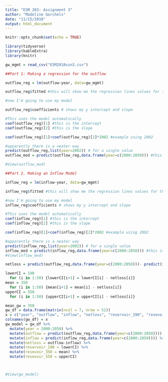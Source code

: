 ```yaml
---
title: "ESM 203: Assignment 3"
author: "Madeline Gorchels"
date: "11/15/2018"
output: html_document
---
```


```r
knitr::opts_chunk$set(echo = TRUE)
```

```r
library(tidyverse)
library(kableExtra)
library(knitr)

gw_mgmt = read_csv("ESM203Assn3.csv")

```

```r
##Part 1: Making a regression for the outflow

outflow_reg = lm(outflow~year, data=gw_mgmt)

outflow_reg$fitted #this will show me the regression lines values for the points I put in. Unhelpful in this case 

#now I'm going to use my model 

outflow_reg$coefficients # shows my y intercept and slope

#This uses the model automatically
coef(outflow_reg)[1] #this is the intercept
coef(outflow_reg)[2] #this is the slope

coef(outflow_reg)[1]+coef(outflow_reg)[2]*2002 #example using 2002

#apparently there is a neater way
predict(outflow_reg,list(year=2002)) # for a single value
outflow_mod = predict(outflow_reg,data.frame(year=c(2000:2050))) #this generates a new data frame using the years between 2000 and 2050.

#View(outflow_mod)
```

```r
##Part 2. Making an Inflow Model 

inflow_reg = lm(inflow~year, data=gw_mgmt)

inflow_reg$fitted #this will show me the regression lines values for the points I put in. Unhelpful in this case 

#now I'm going to use my model 
inflow_reg$coefficients # shows my y intercept and slope

#This uses the model automatically
coef(inflow_reg)[1] #this is the intercept
coef(inflow_reg)[2] #this is the slope

coef(inflow_reg)[1]+coef(inflow_reg)[2]*2002 #example using 2002

#apparently there is a neater way
predict(inflow_reg,list(year=2002)) # for a single value
inflow_mod = predict(inflow_reg,data.frame(year=c(2000:2050))) #this is getting exciting
#View(inflow_mod)
```
```r
netloss = predict(outflow_reg,data.frame(year=c(2000:2050)))- predict(inflow_reg,data.frame(year=c(2000:2050)))

lowerCI = 190
  for (i in 1:50) {lowerCI[i+1] = lowerCI[i] - netloss[i]}
mean = 350
  for (i in 1:50) {mean[i+1] = mean[i] - netloss[i]}
upperCI = 550
  for (i in 1:50) {upperCI[i+1] = upperCI[i] - netloss[i]}

mean_gw = 350
gw_df = data.frame(matrix(ncol = 7, nrow = 51))
x = c("year", "outflow", "inflow", "netloss", "reservoir_190", "resevoir_350", "resevoir_550")
colnames(gw_df) = x
gw_model = gw_df %>% 
  mutate(year = 2000:2050) %>% 
  mutate(outflow = predict(outflow_reg,data.frame(year=c(2000:2050)))) %>% 
  mutate(inflow = predict(inflow_reg,data.frame(year=c(2000:2050)))) %>%
  mutate(netloss = outflow-inflow) %>% 
  mutate(reservoir_190 = lowerCI) %>% 
  mutate(resevoir_350 = mean) %>% 
  mutate(resevoir_550 = upperCI)



#View(gw_model)



```

